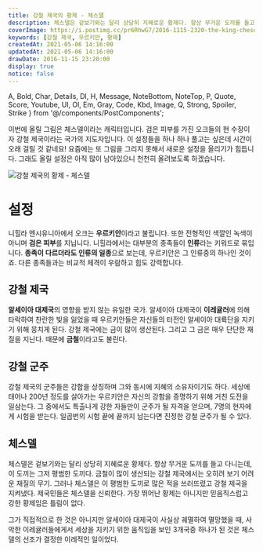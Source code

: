 ```yaml
---
title: 강철 제국의 황제 - 체스델
description: 체스델은 겉보기와는 달리 상당히 지혜로운 황제다. 항상 무거운 도끼를 들고 다니는데, 이 도끼는 그저 평범한 도끼다. 금철이 많이 생산되는 강철 제국에서는 오히려 보기 어려운 재질의 무기. 그러나 체스델은 이 평범한 도끼로 많은 적을 쓰러뜨렸고 강철 제국을 지켜냈다. 제국민들은 체스델을 신뢰한다. 가장 뛰어난 황제는 아니지만 믿음직스럽고 강한 황제임은 틀림이 없다. 그가 직접적으로 한 것은 아니지만 알세이아 대제국이 사실상 궤멸하여 멸망했을 때, 사악한 이레귤러들에게서 세상을 지키기 위한 움직임을 보인 3개국중 하나가 된 것은 체스델의 선조가 결정한 이레적인 일이었다.
coverImage: https://i.postimg.cc/pr6RhwG7/2016-1115-2320-the-king-chesdell.png
keywords: [강철 제국, 우르키안, 황제]
createdAt: 2021-05-06 14:16:00
updatedAt: 2021-05-06 14:16:00
drawDate: 2016-11-15 23:20:00
display: true
notice: false
---
```


  A, Bold, Char, Details, Dl, H, Message, NoteBottom, NoteTop, P,
  Quote, Score, Youtube, Ul, Ol, Em, Gray, Code, Kbd, Image,
  Q, Strong, Spoiler, Strike
} from '@/components/PostComponents';

이번에 올릴 그림은 체스델이라는 캐릭터입니다. 검은 피부를 가진 오크들의 현 수장이자 강철 제국이라는 국가의 지도자입니다. 이 설정들을 하나 하나 풀고는 싶은데 시간이 오래 걸릴 것 같네요! 요즘에는 또 그림을 그리지 못해서 새로운 설정을 올리기가 힘듭니다. 그래도 올릴 설정은 아직 많이 남아있으니 천천히 올려보도록 하겠습니다.

![강철 제국의 황제 - 체스델](https://i.postimg.cc/gm2jHzzs/2016-11-15-23-20.png)

# 설정
니힐라 엔시유니아에서 오크는 **우르키안**이라고 불립니다. 또한 전형적인 색깔인 녹색이 아니며 **검은 피부**를 지닙니다. 니힐라에서는 대부분의 종족들이 **인류**라는 키워드로 묶입니다. **종족이 다르더라도 인류의 일종**으로 보는데, 우르키안은 그 인류중의 하나인 것이죠. 다른 종족들과는 비교적 체격이 우람하고 힘도 강력합니다.

## 강철 제국
**알세이아 대제국**의 영향을 받지 않는 유일한 국가. 알세이아 대제국이 **이레귤러**에 의해 타락하여 찬란한 빛을 잃었을 때 우르키안들은 자신들의 터전인 알세이아 대륙단을 지키기 위해 뭉치게 된다. 강철 제국에는 금이 많이 생산된다. 그리고 그 금은 매우 단단한 재질을 지닌다. 때문에 **금철**이라고도 불린다.

## 강철 군주
강철 제국의 군주들은 강함을 상징하며 그와 동시에 지혜의 소유자이기도 하다. 세상에 태어나 200년 정도를 살아가는 우르키안은 자신의 강함을 증명하기 위해 거친 도전을 일삼는다. 그 중에서도 특출나게 강한 자들만이 군주가 될 자격을 얻으며, 7명의 현자에게 시험을 받는다. 일곱번의 시험 끝에 끝까지 남는다면 진정한 강철 군주가 될 수 있다.

## 체스델
체스델은 겉보기와는 달리 상당히 지혜로운 황제다. 항상 무거운 도끼를 들고 다니는데, 이 도끼는 그저 평범한 도끼다. 금철이 많이 생산되는 강철 제국에서는 오히려 보기 어려운 재질의 무기. 그러나 체스델은 이 평범한 도끼로 많은 적을 쓰러뜨렸고 강철 제국을 지켜냈다. 제국민들은 체스델을 신뢰한다. 가장 뛰어난 황제는 아니지만 믿음직스럽고 강한 황제임은 틀림이 없다.

그가 직접적으로 한 것은 아니지만 알세이아 대제국이 사실상 궤멸하여 멸망했을 때, 사악한 이레귤러들에게서 세상을 지키기 위한 움직임을 보인 3개국중 하나가 된 것은 체스델의 선조가 결정한 이레적인 일이었다.